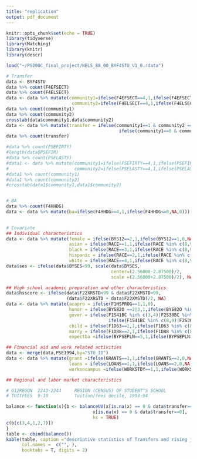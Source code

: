 ```yaml
---
title: "replication"
output: pdf_document
---
```


```r
knitr::opts_chunk$set(echo = TRUE)
library(tidyverse)
library(Matching)
library(knitr)
library(descr)
```

```r
load("~/PS200C_final_project/NELS_88_00_BYF4STU_V1_0.rdata")

# Transfer
data <- BYF4STU
data %>% count(F4EFSECT)
data %>% count(F4ELSECT)
data <- data %>% mutate(community1=ifelse(F4EFSECT==4,1,ifelse(F4EFSECT %in% c(5,6),0,NA)),
                         community2=ifelse(F4ELSECT==4,1,ifelse(F4ELSECT %in% c(5,6),0,NA)))
data %>% count(community1)
data %>% count(community2)
crosstab(data$community1,data$community2)
data <- data %>% mutate(transfer = ifelse(community1==1 & community2 ==0, 1, 
                                           ifelse(community1==0 & community2 ==0, 0,NA)))
data %>% count(transfer)

#data %>% count(PSEFIRTY)
#length(data$PSEFIR)
#data %>% count(PSELASTY)
#data1 <- data %>% mutate(community1=ifelse(PSEFIRTY==4,1,ifelse(PSEFIRTY %in% c(5,6),0,NA)),
#                         community2=ifelse(PSELASTY==4,1,ifelse(PSELASTY %in% c(5,6),0,NA)))
#data1 %>% count(community1)
#data1 %>% count(community2)
#crosstab(data1$community1,data1$community2)


# BA 
data %>% count(F4HHDG)
data <- data %>% mutate(ba=ifelse(F4HHDG>=4,1,ifelse(F4HHDG<=0,NA,0)))
                          

# Covariate
## Individual characteristics
data <- data %>% mutate(female = ifelse(BYS12==2,1,ifelse(BYS12==1,0,NA)),
                        asian = ifelse(RACE==1,1,ifelse(RACE %in% c(8,9),NA,0)),
                        black = ifelse(RACE==3,1,ifelse(RACE %in% c(8,9),NA,0)), 
                        hispanic = ifelse(RACE==2,1,ifelse(RACE %in% c(8,9),NA,0)), 
                        white = ifelse(RACE==4,1,ifelse(RACE %in% c(8,9),NA,0)))
data$ses <- ifelse(data$BYSES<99, scale(data$BYSES,
                                        center=(2.56000-2.87500)/2, 
                                        scale =(2.56000+2.87500)/2), NA)

## High school academic preparation and other characteristics
data$hsscore <- ifelse(data$F22XRSTD<99 & data$F22XMSTD<99,
                       (data$F22XRSTD + data$F22XMSTD)/2, NA)
data <- data %>% mutate(acapro = ifelse(F1HSPROG==1,1,0),
                        honor = ifelse(BYS82O ==2|3,1,ifelse(BYS82O %in% c(8,9),NA,0)),
                        gover = ifelse(F1S41BC %in% c(3,4)|F2S30BC %in% c(3,4),1,
                                       ifelse(F1S41BC %in% c(8,9)|F2S30BC %in% c(8,9),NA,0)), 
                        child = ifelse(F1D63==1,1,ifelse(F1D63 %in% c(8,9),NA,0)),
                        marry = ifelse(F1D88==2,1,ifelse(F1D88 %in% c(8,9),NA,0)),
                        expectba =ifelse(BYPSEPLN==5,1,ifelse(BYPSEPLN>=98,NA,0)))

## Financial aid and work related activities
data <- merge(data,PSE1994,by="STU_ID")
data <- data %>% mutate(grant =ifelse(GRANTS==1,1,ifelse(GRANTS==2,0,NA)),
                        loans = ifelse(LOANS==1,1,ifelse(LOANS==2,0,NA)),
                        workoncampus =ifelse(WORKSTDY==1,1,ifelse(WORKSTDY==2,0,NA)))

## Regional and labor market characteristics

# G12REGON  2243-2244     REGION (CENSUS) OF STUDENT^S SCHOOL
# TUITFEES  9-10          Tuition/fees decile, 1993-94

```

```r
balance <- function(x){b <- balanceUV(x[is.na(x) == 0 & data$transfer==1],
                                 x[is.na(x) == 0 & data$transfer==0], 
                                 ks = TRUE)
c(b[c(3,4,1,2,7)])
}
table <- cbind(balance())
kable(table, caption ="descriptive statistics of Transfers and rising junior students", 
      col.names =  c("", ), 
      booktabs = T, digits = 2)
```

